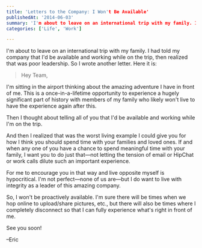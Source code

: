 ```yaml
---
title: 'Letters to the Company: I Won't Be Available'
publishedAt: '2014-06-03'
summary: 'I'm about to leave on an international trip with my family. I had told my company that I'd be available and working while on the trip, then realized that was poor leadership. So I wrote another letter...'
categories: ['Life', 'Work']

---
```


I'm about to leave on an international trip with my family. I had told my company that I'd be available and working while on the trip, then realized that was poor leadership. So I wrote another letter. Here it is:

> Hey Team,

I'm sitting in the airport thinking about the amazing adventure I have in front of me. This is a once-in-a-lifetime opportunity to experience a hugely significant part of history with members of my family who likely won't live to have the experience again after this.

Then I thought about telling all of you that I'd be available and working while I'm on the trip.

And then I realized that was the worst living example I could give you for how I think you should spend time with your families and loved ones. If and when any one of you have a chance to spend meaningful time with your family, I want you to do just that—not letting the tension of email or HipChat or work calls dilute such an important experience.

For me to encourage you in that way and live opposite myself is hypocritical. I'm not perfect—none of us are—but I do want to live with integrity as a leader of this amazing company.

So, I won't be proactively available. I'm sure there will be times when we hop online to upload/share pictures, etc., but there will also be times where I completely disconnect so that I can fully experience what's right in front of me.

See you soon!

–Eric
